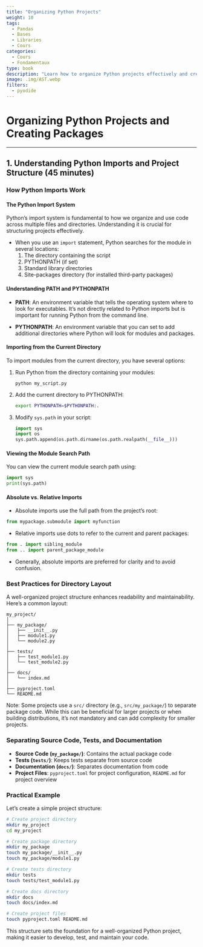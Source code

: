 ```yaml
---
title: "Organizing Python Projects"
weight: 10
tags:
  - Pandas
  - Bases
  - Libraries
  - Cours
categories:
  - Cours
  - Fondamentaux
type: book
description: "Learn how to organize Python projects effectively and create packages for distribution."
image: .img/AST.webp
filters:
  - pyodide
---
```


# Organizing Python Projects and Creating Packages

---

## 1. Understanding Python Imports and Project Structure (45 minutes)

### How Python Imports Work

#### The Python Import System

Python's import system is fundamental to how we organize and use code across multiple files and directories. Understanding it is crucial for structuring projects effectively.

- When you use an `import` statement, Python searches for the module in several locations:
  1. The directory containing the script
  2. PYTHONPATH (if set)
  3. Standard library directories
  4. Site-packages directory (for installed third-party packages)

#### Understanding PATH and PYTHONPATH

- **PATH**: An environment variable that tells the operating system where to look for executables. It's not directly related to Python imports but is important for running Python from the command line.

- **PYTHONPATH**: An environment variable that you can set to add additional directories where Python will look for modules and packages.

#### Importing from the Current Directory

To import modules from the current directory, you have several options:

1. Run Python from the directory containing your modules:
   ```
   python my_script.py
   ```

2. Add the current directory to PYTHONPATH:
   ```bash
   export PYTHONPATH=$PYTHONPATH:.
   ```

3. Modify `sys.path` in your script:
   ```python
   import sys
   import os
   sys.path.append(os.path.dirname(os.path.realpath(__file__)))
   ```

#### Viewing the Module Search Path

You can view the current module search path using:

```python
import sys
print(sys.path)
```

#### Absolute vs. Relative Imports

- Absolute imports use the full path from the project's root:

```python
from mypackage.submodule import myfunction
```

- Relative imports use dots to refer to the current and parent packages:

```python
from . import sibling_module
from .. import parent_package_module
```

- Generally, absolute imports are preferred for clarity and to avoid confusion.

### Best Practices for Directory Layout

A well-organized project structure enhances readability and maintainability. Here's a common layout:

```
my_project/
│
├── my_package/
│   ├── __init__.py
│   ├── module1.py
│   └── module2.py
│
├── tests/
│   ├── test_module1.py
│   └── test_module2.py
│
├── docs/
│   └── index.md
│
├── pyproject.toml
└── README.md
```

Note: Some projects use a `src/` directory (e.g., `src/my_package/`) to separate package code. While this can be beneficial for larger projects or when building distributions, it's not mandatory and can add complexity for smaller projects.

### Separating Source Code, Tests, and Documentation

- **Source Code (`my_package/`)**: Contains the actual package code
- **Tests (`tests/`)**: Keeps tests separate from source code
- **Documentation (`docs/`)**: Separates documentation from code
- **Project Files**: `pyproject.toml` for project configuration, `README.md` for project overview

### Practical Example

Let's create a simple project structure:

```bash
# Create project directory
mkdir my_project
cd my_project

# Create package directory
mkdir my_package
touch my_package/__init__.py
touch my_package/module1.py

# Create tests directory
mkdir tests
touch tests/test_module1.py

# Create docs directory
mkdir docs
touch docs/index.md

# Create project files
touch pyproject.toml README.md
```

This structure sets the foundation for a well-organized Python project, making it easier to develop, test, and maintain your code.